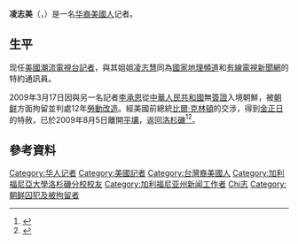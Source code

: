 {{Infobox journalist
| name        = 凌志美
| image       = 
| caption     = 
| birthname   = 
| birth_date  = {{birth date and age|1976|12|1}}
| birth_place = {{USA}}[[加利福尼亞州|加利福尼亞州]][[卡邁克爾_(加利福尼亞州)|卡邁克爾]]
| death_date  = 
| death_place = 
| education   = 
| occupation  = [[記者|記者]]
| alias       = 
| title       = 
| family      = 
| spouse      = 伊安·克萊頓<ref>McKinley, Jesse. [http://www.nytimes.com/2009/06/10/us/10hostages.html "Two Paths, Same Fate for Reporters Facing Prison"] {{Wayback|url=http://www.nytimes.com/2009/06/10/us/10hostages.html |date=20120206191137 }}, ''[[The_New_York_Times|The New York Times]]'', June 9, 2009. Accessed June 11, 2009. "In a June 1 interview on CNN’s “Larry King Live,” Ms. Ling’s husband, Iain Clayton, read a letter from his wife."</ref>
| domestic_partner =
| children    = 
| relatives   = 
| ethnic      = [[华裔美國人|华裔美國人]]
| religion    = 
| salary      = 
| networth    = 
| credits     = [[潮流電視台|潮流電視台]]、[[調頻一新聞|調頻一新聞]]、[[音樂電視網|音樂電視網]]、[[國家地理頻道|國家地理頻道]]
| agent       = 
| URL         = 
}}

'''凌志美'''（{{lang-en|Laura G. Ling}}，{{bd|1976年|12月1日}}）是一名[[华裔美國人|华裔美國人]]记者。

==生平==
现任[[美國|美國]][[潮流電視台|潮流電視台]][[記者|記者]]，與其姐姐[[凌志慧|凌志慧]]同為[[國家地理頻道|國家地理頻道]]和[[有線電視新聞網|有線電視新聞網]]的特約通訊員。

2009年3月17日因與另一名記者[[李承恩_(记者)|李承恩]]從[[中華人民共和國|中華人民共和國]]無[[簽證|簽證]]入境朝鮮，被[[朝鲜民主主义人民共和国|朝鲜]]方面拘留並判處12年[[勞動改造|勞動改造]]。經美國前總統[[比爾·克林頓|比爾·克林頓]]的交涉，得到[[金正日|金正日]]的特赦，已於2009年8月5日離開[[平壤|平壤]]，返回[[洛杉磯|洛杉磯]]<ref>{{Cite news
|url=http://news.bbc.co.uk/2/hi/asia-pacific/8184583.stm
|title=North Korea pardons US reporters
|publisher=BBC News
|date=2009-08-04
|accessdate=2009-08-04
|archive-date=2009-08-07
|archive-url=https://web.archive.org/web/20090807110310/http://news.bbc.co.uk/2/hi/asia-pacific/8184583.stm
|dead-url=no
}}</ref><ref>{{Cite news|url=http://www.cnn.com/2009/WORLD/asiapcf/08/04/nkorea.clinton/index.html|title=N. Korean leader reportedly pardons U.S. journalists|publisher=[[CNN|CNN]]|date=4 August 2009|accessdate=5 August 2009|archive-date=2009-08-08|archive-url=https://web.archive.org/web/20090808061636/http://www.cnn.com/2009/WORLD/asiapcf/08/04/nkorea.clinton/index.html|dead-url=no}}</ref>。

== 參考資料 ==
{{reflist}}

{{US-bio-stub}}
{{DEFAULTSORT:L}}
[[Category:华人记者|Category:华人记者]]
[[Category:美國記者|Category:美國記者]]
[[Category:台灣裔美國人|Category:台灣裔美國人]]
[[Category:加利福尼亞大學洛杉磯分校校友|Category:加利福尼亞大學洛杉磯分校校友]]
[[Category:加利福尼亚州新闻工作者|Category:加利福尼亚州新闻工作者]]
[[Category:凌姓|Chi志]]
[[Category:朝鲜囚犯及被拘留者|Category:朝鲜囚犯及被拘留者]]